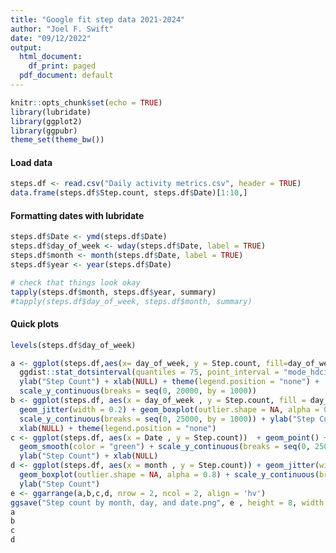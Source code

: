 ```yaml
---
title: "Google fit step data 2021-2024"
author: "Joel F. Swift"
date: "09/12/2022"
output:
  html_document:
    df_print: paged
  pdf_document: default
---
```


```r
knitr::opts_chunk$set(echo = TRUE)
library(lubridate)
library(ggplot2)
library(ggpubr)
theme_set(theme_bw())
```

#### Load data
```r
steps.df <- read.csv("Daily activity metrics.csv", header = TRUE)
data.frame(steps.df$Step.count, steps.df$Date)[1:10,]
```

#### Formatting dates with lubridate
```r
steps.df$Date <- ymd(steps.df$Date)
steps.df$day_of_week <- wday(steps.df$Date, label = TRUE)
steps.df$month <- month(steps.df$Date, label = TRUE)
steps.df$year <- year(steps.df$Date)

# check that things look okay
tapply(steps.df$month, steps.df$year, summary)
#tapply(steps.df$day_of_week, steps.df$month, summary)
```
#### Quick plots
```r
levels(steps.df$day_of_week)

a <- ggplot(steps.df,aes(x= day_of_week, y = Step.count, fill=day_of_week)) +
  ggdist::stat_dotsinterval(quantiles = 75, point_interval = "mode_hdci") +
  ylab("Step Count") + xlab(NULL) + theme(legend.position = "none") +
  scale_y_continuous(breaks = seq(0, 20000, by = 1000)) 
b <- ggplot(steps.df, aes(x = day_of_week , y = Step.count, fill = day_of_week)) +
  geom_jitter(width = 0.2) + geom_boxplot(outlier.shape = NA, alpha = 0.8) +
  scale_y_continuous(breaks = seq(0, 25000, by = 1000)) + ylab("Step Count") +
  xlab(NULL) + theme(legend.position = "none")
c <- ggplot(steps.df, aes(x = Date , y = Step.count))  + geom_point() +
  geom_smooth(color = "green") + scale_y_continuous(breaks = seq(0, 25000, by = 1000)) +
  ylab("Step Count") + xlab(NULL) 
d <- ggplot(steps.df, aes(x = month , y = Step.count)) + geom_jitter(width = 0.2) +
  geom_boxplot(outlier.shape = NA, alpha = 0.8) + scale_y_continuous(breaks = seq(0, 25000, by = 1000)) +
  ylab("Step Count") 
e <- ggarrange(a,b,c,d, nrow = 2, ncol = 2, align = 'hv')
ggsave("Step count by month, day, and date.png", e , height = 8, width = 12)
a
b
c
d
```